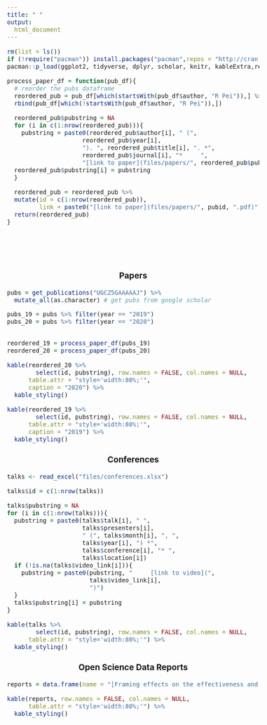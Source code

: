 ```yaml
---
title: " "
output:
  html_document
---
```


<style type="text/css">
  body{
  font-size: 12pt;
}
</style>


```r
rm(list = ls())
if (!require("pacman")) install.packages("pacman",repos = "http://cran.us.r-project.org")
pacman::p_load(ggplot2, tidyverse, dplyr, scholar, knitr, kableExtra,readxl)

process_paper_df = function(pub_df){
  # reorder the pubs dataframe
  reordered_pub = pub_df[which(startsWith(pub_df$author, "R Pei")),] %>% 
  rbind(pub_df[which(!startsWith(pub_df$author, "R Pei")),])

  reordered_pub$pubstring = NA
  for (i in c(1:nrow(reordered_pub))){
    pubstring = paste0(reordered_pub$author[i], " (",
                     reordered_pub$year[i],
                     "). ", reordered_pub$title[i], ". *",
                     reordered_pub$journal[i], "*     ",
                     "[link to paper](files/papers/", reordered_pub$pubid[i], ".pdf)")
  reordered_pub$pubstring[i] = pubstring
  }

  reordered_pub = reordered_pub %>%
  mutate(id = c(1:nrow(reordered_pub)),
         link = paste0("[link to paper](files/papers/", pubid, ".pdf)"))   # add links to publications
  return(reordered_pub)
}
```
<br>
<br>
<br>

<center> <h3>Papers</h3> </center>


```r
pubs = get_publications("UGCZ5GAAAAAJ") %>%
  mutate_all(as.character) # get pubs from google scholar

pubs_19 = pubs %>% filter(year == "2019")
pubs_20 = pubs %>% filter(year == "2020")


reordered_19 = process_paper_df(pubs_19)
reordered_20 = process_paper_df(pubs_20)

kable(reordered_20 %>%
        select(id, pubstring), row.names = FALSE, col.names = NULL,
      table.attr = "style='width:80%;'", 
      caption = "2020") %>%
  kable_styling()

kable(reordered_19 %>%
        select(id, pubstring), row.names = FALSE, col.names = NULL,
      table.attr = "style='width:80%;'", 
      caption = "2019") %>%
  kable_styling()
```




<center> <h3>Conferences</h3> </center>


```r
talks <- read_excel("files/conferences.xlsx")

talks$id = c(1:nrow(talks))

talks$pubstring = NA
for (i in c(1:nrow(talks))){
  pubstring = paste0(talks$talk[i], " ",
                     talks$presenters[i],
                     " (", talks$month[i], ", ",
                     talks$year[i], ") *",
                     talks$conference[i], "* ",
                     talks$location[i])
  if (!is.na(talks$video_link[i])){
    pubstring = paste0(pubstring, "     [link to video](",
                       talks$video_link[i],
                       ")")
  }
  talks$pubstring[i] = pubstring
}

kable(talks %>%
        select(id, pubstring), row.names = FALSE, col.names = NULL,
      table.attr = "style='width:80%;'") %>%
  kable_styling()
```

<center> <h3>Open Science Data Reports</h3> </center>

```r
reports = data.frame(name = "[Framing effects on the effectiveness and virality of health messages related to COVID-19](files/papers/norms_study1.html) (With the Communication Neuroscience Lab at Upenn)")

kable(reports, row.names = FALSE, col.names = NULL,
      table.attr = "style='width:80%;'") %>%
  kable_styling()
```
